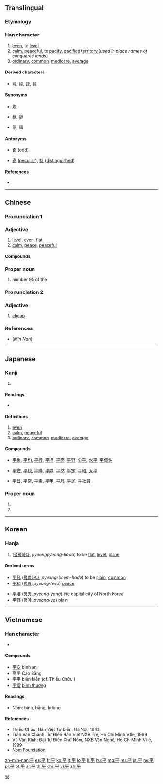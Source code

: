 {{also|乎}}
==Translingual==
{{stroke order|strokes=5}}
{{stroke order|type=animate}}

===Etymology===
{{Han etyl}}

===Han character===
{{Han char|rn=51|rad=干|as=02|sn=5|four=10409|canj=MFJ|ids=⿻干丷}}

# [[even]], to [[level]]
# [[calm]], [[peaceful]], to [[pacify]], [[pacified]] [[territory]] (''used in place names of conquered lands'')
# [[ordinary]], [[common]], [[mediocre]], [[average]]

====Derived characters====
* [[坪]], [[秤]], [[評]], [[鮃]]

====Synonyms====
* {{sense|even}} [[均]]
* {{sense|calm}} [[穩]], [[靜]]
* {{sense|ordinary}} [[常]], [[庸]]

====Antonyms====
* {{sense|even}} [[奇]] ([[odd]])
* {{sense|ordinary}} [[奇]] ([[peculiar]]), [[特]] ([[distinguished]])

====References====
* {{Han ref|kx=0339.030|dkj=09167|dj=0646.030|hdz=10407.010|uh=5E73|ud=24179|bh=A5AD|bd=42413}}

----

==Chinese==
{{zh-forms}}

===Pronunciation 1===
{{zh-pron
|m=píng,bīng
|c=ping4
|h=
|mn=pêⁿ/pîⁿ/piâⁿ/pêng |mna=Taiwanese-The_Consonant_p.ogg
|mn_note=pêⁿ, pîⁿ, piâⁿ - vernacular, pêng - literary
|w=
|mc=y
|oc=y
|cat=a,pn
}}

===Adjective===
{{zh-adj}}

# [[level]], [[even]], [[flat]]
# [[calm]], [[peace]], [[peaceful]]

====Compounds====
{{der3
|{{l|cmn|平安}}
|{{l|cmn|平白}}
|{{l|cmn|平板}}
|{{l|cmn|平板车}}
|{{l|cmn|平版}}
|{{l|cmn|平辈}}
|{{l|cmn|平步青云}}
|{{l|cmn|平槽}}
|{{l|cmn|平常}}
|{{l|cmn|平川}}
|{{l|cmn|平旦}}
|{{l|cmn|平淡}}
|{{l|cmn|平等}}
|{{l|cmn|平底鞋}}
|{{l|cmn|平地}}
|{{l|cmn|平地风波}}
|{{l|cmn|平地楼台}}
|{{l|cmn|平地木}}
|{{l|cmn|平地一声雷}}
|{{l|cmn|平定}}
|{{l|cmn|平动}}
|{{l|cmn|平凡}}
|{{l|cmn|平反}}
|{{l|cmn|平泛}}
|{{l|cmn|平方}}
|{{l|cmn|平方根}}
|{{l|cmn|平方公里}}
|{{l|cmn|平房}}
|{{l|cmn|平分}}
|{{l|cmn|平分秋色}}
|{{l|cmn|平伏}}
|{{l|cmn|平服}}
|{{l|cmn|平复}}
|{{l|cmn|平跟}}, {{l|cmn|平跟儿}}
|{{l|cmn|平光}}
|{{l|cmn|平和}}
|{{l|cmn|平衡}}
|{{l|cmn|平衡木}}
|{{l|cmn|平滑}}
|{{l|cmn|平滑肌}}
|{{l|cmn|平话}}
|{{l|cmn|平缓}}
|{{l|cmn|平价}}
|{{l|cmn|平角}}
|{{l|cmn|平静}}
|{{l|cmn|平局}}
|{{l|cmn|平均}}
|{{l|cmn|平均利润}}
|{{l|cmn|平均数}}
|{{l|cmn|平均主义}}
|{{l|cmn|平空}}
|{{l|cmn|平旷}}
|{{l|cmn|平阔}}
|{{l|cmn|平列}}
|{{l|cmn|平流}}
|{{l|cmn|平流层}}
|{{l|cmn|平乱}}
|{{l|cmn|平落}}
|{{l|cmn|平米}}
|{{l|cmn|平面}}
|{{l|cmn|平面几何}}
|{{l|cmn|平面交叉}}
|{{l|cmn|平面镜}}
|{{l|cmn|平面图}}
|{{l|cmn|平民}}
|{{l|cmn|平年}}
|{{l|cmn|平叛}}
|{{l|cmn|平平}}
|{{l|cmn|平平当当}}
|{{l|cmn|平铺直叙}}
|{{l|cmn|平起平坐}}
|{{l|cmn|平权}}
|{{l|cmn|平日}}
|{{l|cmn|平绒}}
|{{l|cmn|平射}}
|{{l|cmn|平射炮}}
|{{l|cmn|平伸}}
|{{l|cmn|平生}}
|{{l|cmn|平声}}
|{{l|cmn|平时}}
|{{l|cmn|平实}}
|{{l|cmn|平世}}
|{{l|cmn|平视}}
|{{l|cmn|平手}}, {{l|cmn|平手儿}}
|{{l|cmn|平顺}}
|{{l|cmn|平素}}
|{{l|cmn|平台}}
|{{l|cmn|平摊}}
|{{l|cmn|平坦}}
|{{l|cmn|平添}}
|{{l|cmn|平头}}
|{{l|cmn|平头百姓}}
|{{l|cmn|平头正脸}}, {{l|cmn|平头正脸儿}}
|{{l|cmn|平妥}}
|{{l|cmn|平纹}}
|{{l|cmn|平稳}}
|{{l|cmn|平屋}}
|{{l|cmn|平昔}}
|{{l|cmn|平息}}
|{{l|cmn|平晓}}
|{{l|cmn|平心而论}}
|{{l|cmn|平心静气}}
|{{l|cmn|平信}}
|{{l|cmn|平行}}
|{{l|cmn|平行四边形}}
|{{l|cmn|平行线}}
|{{l|cmn|平行作业}}
|{{l|cmn|平阳}}
|{{l|cmn|平野}}
|{{l|cmn|平移}}
|{{l|cmn|平议}}
|{{l|cmn|平抑}}
|{{l|cmn|平易}}
|{{l|cmn|平易近人}}
|{{l|cmn|平庸}}
|{{l|cmn|平邮}}
|{{l|cmn|平鱼}}
|{{l|cmn|平原}}
|{{l|cmn|平月}}
|{{l|cmn|平匀}}
|{{l|cmn|平允}}
|{{l|cmn|平仄}}
|{{l|cmn|平展}}
|{{l|cmn|平展展}}
|{{l|cmn|平整}}
|{{l|cmn|平正}}
|{{l|cmn|平治}}
|{{l|cmn|平装}}
|{{l|cmn|平足}}
|{{l|cmn|平假名}}
|{{l|cmn|平埔}}
}}

===Proper noun===
{{zh-proper noun}}

# {{surname|lang=zh|dot=,}} number 95 of the ''{{w|Baijiaxing}}''

===Pronunciation 2===
{{zh-pron
|c=peng4
|cat=a
}}

===Adjective===
{{zh-adj}}

# {{lb|zh|Cantonese}} [[cheap]]

===References===
* (''Min Nan'') {{thcwd|1655}}

----

==Japanese==

===Kanji===
{{ja-kanji|grade=3|rs=干02}}

# {{defn|lang=ja|sort=干02}}

====Readings====
* {{ja-readings|goon=[[びょう]] (byō)|kanon=[[へい]] (hei)|kanyoon=[[ひょう]] (hyō)|on=[[べん]] (ben)|kun=[[たいら]] (taira), [[ひら]] (hira), [[ひらたい]] (hiratai)}}

====Definitions====
# [[even]]
# [[calm]], [[peaceful]]
# [[ordinary]], [[common]], [[mediocre]], [[average]]

====Compounds====
* {{sense|even}} [[平角]], [[平均]], [[平行]], [[平坦]], [[平面]], [[平野]], [[公平]], [[水平]], [[平仮名]]
* {{sense|calm}} [[平安]], [[平穏]], [[平時]], [[平静]], [[平然]], [[平定]], [[平和]], [[太平]]
* {{sense|ordinary}} [[平日]], [[平常]], [[平素]], [[平年]], [[平凡]], [[平民]], [[平社員]]

===Proper noun===
{{ja-pos|たいら|proper|hhira=たひら}}

# {{surname|lang=ja|sort=たいら}}
# {{given name|male|lang=ja|sort=たいら}}

----

==Korean==

===Hanja===
{{ko-hanja|hangeul=[[평]], [[편]]|rv=pyeong, pyeon|mr=p'yŏng, p'yŏn}}

# ([[평평하다]], ''pyeongpyeong-hada'') to be [[flat]], [[level]], [[plane]]

====Derived terms====
{{der-top}}
* [[平凡]] ([[평범하다]], ''pyeong-beom-hada'') to be [[plain]], [[common]]
* [[平和]] ([[평화]], ''pyeong-hwa'') [[peace]]
{{der-mid}}
* [[平壤]] ([[평양]], ''pyeong-yang'') the capital city of North Korea
* [[平野]] ([[평야]], ''pyeong-ya'') [[plain]]
{{der-bottom}}

[[Category:Hanja readings|평]]

----

==Vietnamese==

===Han character===
{{vi-hantu|[[bình]], [[bằng]], [[bường]], [[biền]]|rs=干02}}

* {{defn|lang=vi|sort=干02}}

====Compounds====
* [[平安]] bình an
* 高平 Cao Bằng
* 平平 biền biền (cf. Thiều Chửu )
* [[平常]] [[bình thường]]

====Readings====
* Nôm: bình, bằng, bường

====References====
* Thiều Chửu: Hán Việt Tự Điển, Hà Nội, 1942
* Trần Văn Chánh: Từ Điển Hán Việt NXB Trẻ, Ho Chi Minh Ville, 1999
* Vũ Văn Kính: Đại Tự Điển Chữ Nôm, NXB Văn Nghệ, Ho Chi Minh Ville, 1999
* [http://nomfoundation.org/common/nom_details.php?codepoint=5e73 Nom Foundation]

[[zh-min-nan:平]]
[[es:平]]
[[fr:平]]
[[ko:平]]
[[it:平]]
[[lo:平]]
[[li:平]]
[[hu:平]]
[[mg:平]]
[[ms:平]]
[[ja:平]]
[[no:平]]
[[pl:平]]
[[pt:平]]
[[sr:平]]
[[th:平]]
[[chr:平]]
[[vi:平]]
[[zh:平]]